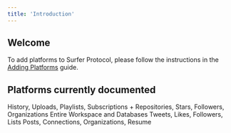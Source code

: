```yaml
---
title: 'Introduction'
---
```


## Welcome

To add platforms to Surfer Protocol, please follow the instructions in the [Adding Platforms](/adding-platforms) guide.

## Platforms currently documented

<CardGroup cols={2}>
  <Card title="YouTube" icon="youtube" href="/platforms/social-media/youtube" horizontal>
    History, Uploads, Playlists, Subscriptions + 
  </Card>
  <Card title="GitHub" icon="github" href="/platforms/github" horizontal>
    Repositories, Stars, Followers, Organizations
  </Card>
  <Card title="Notion" icon="notion" href="/platforms/notion" horizontal>
    Entire Workspace and Databases
  </Card>
  <Card title="Twitter" icon="twitter" href="/platforms/social-media/twitter" horizontal>
    Tweets, Likes, Followers, Lists
  </Card>
  <Card title="LinkedIn" icon="linkedin" href="/platforms/social-media/linkedin" horizontal>
    Posts, Connections, Organizations, Resume
  </Card>
</CardGroup>
